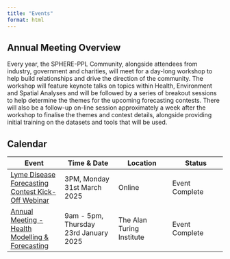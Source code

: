 ```yaml
---
title: "Events"
format: html
---
```


## Annual Meeting Overview

Every year, the SPHERE-PPL Community, alongside attendees from industry, government and charities, will meet for a day-long workshop to help build relationships and drive the direction of the community. The workshop will feature keynote talks on topics within Health, Environment and Spatial Analyses and will be followed by a series of breakout sessions to help determine the themes for the upcoming forecasting contests. There will also be a follow-up on-line session approximately a week after the workshop to finalise the themes and contest details, alongside providing initial training on the datasets and tools that will be used.

## Calendar

| Event | Time & Date | Location | Status |
|----|----|----|----|
| [Lyme Disease Forecasting Contest Kick-Off Webinar](https://drive.google.com/file/d/1cAxYpgOa-HntQI5pp5j08cTpG5ZKr5TX/view?usp=sharing) | 3PM, Monday 31st March 2025 | Online | Event Complete |
| [Annual Meeting - Health Modelling & Forecasting](Jan25.qmd) | 9am - 5pm, Thursday 23rd January 2025 | The Alan Turing Institute | Event Complete |
